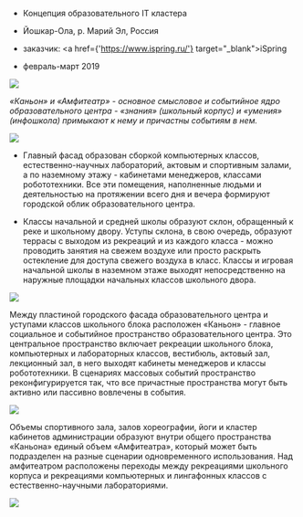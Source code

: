 

<Title>ЙО’школа</Title>

       
- Концепция образовательного IT кластера
- Йошкар-Ола, р. Марий Эл, Россия


- заказчик: <a href={'https://www.ispring.ru/'} target="_blank">iSpring</a> 


- февраль-март 2019
        
<Image src='https://unit4.io/files/yoshkola/08.jpg'/>

<i>«Каньон» и «Амфитеатр» - основное смысловое и событийное ядро образовательного центра - «знания» (школьный корпус) и «умения» (инфошкола) примыкают к нему и причастны событиям в нем.</i>


<Image src='https://unit4.io/files/yoshkola/01.gif'/> 

- Главный фасад образован сборкой компьютерных классов, естественно-научных лабораторий, актовым и спортивным залами, а по наземному этажу - кабинетами менеджеров, классами робототехники. Все эти помещения, наполненные людьми и деятельностью на протяжении всего дня и вечера формируют городской облик образовательного центра.


- Классы начальной и средней школы образуют склон, обращенный к реке и школьному двору. Уступы склона, в свою очередь, образуют террасы с выходом из рекреаций и из каждого класса - можно проводить занятия на свежем воздухе или просто раскрыть остекление для доступа свежего воздуха в класс. Классы и игровая начальной школы в наземном этаже выходят непосредственно на наружные площадки начальных классов школьного двора.

<Image src='https://unit4.io/files/yoshkola/03.jpg'/>

Между пластиной городского фасада образовательного центра и уступами классов школьного блока расположен «Каньон» - главное социальное и событийное пространство образовательного центра. Это центральное пространство включает рекреации школьного блока, компьютерных и лабораторных классов, вестибюль, актовый зал, лекционный зал, в него выходят кабинеты менеджеров и классы робототехники. В сценариях массовых событий пространство реконфигурируется так, что все причастные пространства могут быть активно или пассивно вовлечены в события.

<Image src='https://unit4.io/files/yoshkola/06.jpg'/>

Объемы спортивного зала, залов хореографии, йоги и кластер кабинетов администрации образуют внутри общего пространства «Каньона» единый объем «Амфитеатра», который может быть подразделен на разные сценарии одновременного использования. Над амфитеатром расположены переходы между рекреациями школьного корпуса и рекреациями компьютерных и лингафонных классов с естественно-научными лабораториями.

<Image src='https://unit4.io/files/yoshkola/04.jpg'/>